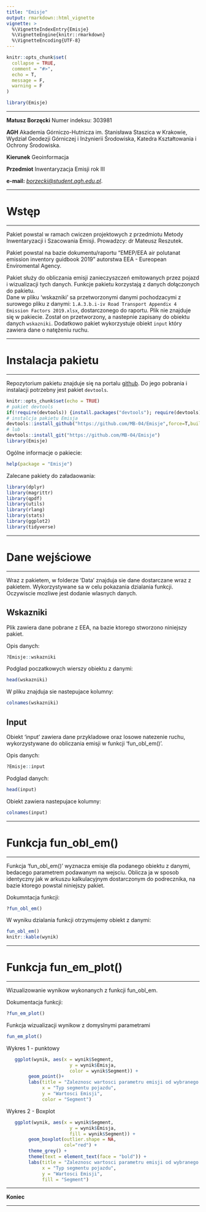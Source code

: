 ```yaml
---
title: "Emisje"
output: rmarkdown::html_vignette
vignette: >
  %\VignetteIndexEntry{Emisje}
  %\VignetteEngine{knitr::rmarkdown}
  %\VignetteEncoding{UTF-8}
---
```


```r
knitr::opts_chunk$set(
  collapse = TRUE,
  comment = "#>",
  echo = T,
  message = F,
  warning = F
)
```

```r
library(Emisje)
```


***

**Matusz Borzęcki**
Numer indeksu: 303981

**AGH** Akademia Górniczo-Hutnicza im. Stanisława Staszica w Krakowie, Wydział Geodezji Górniczej i Inżynierii Środowiska, Katedra Kształtowania i Ochrony Środowiska.

**Kierunek** Geoinformacja

**Przedmiot** Inwentaryzacja Emisji rok III

**e-mail:** *[borzecki@student.agh.edu.pl](borzecki@student.agh.edu.pl)*.

***
# Wstęp
***

Pakiet powstal w ramach cwiczen projektowych z przedmiotu Metody Inwentaryzacji i Szacowania Emisji. Prowadzcy: dr Mateusz Reszutek.

Pakiet powstal na bazie dokumentu/raportu "EMEP/EEA air polutanat emission inventory guidbook 2019" autorstwa EEA - Eureopean Enviromental Agency.

Pakiet służy do obliczania emisji zanieczyszczeń emitowanych przez pojazd i wizualizacji tych danych. Funkcje pakietu korzystają z danych dołączonych do pakietu.   
Dane w pliku 'wskazniki' sa przetworzonymi danymi pochodzacymi z surowego pliku z danymi:  `1.A.3.b.i-iv Road Transport Appendix 4 Emission Factors 2019.xlsx`, dostarczonego do raportu. Plik nie znajduje się w pakiecie. Został on przetworzony, a nastepnie zapisany do obiektu danych `wskazniki`. Dodatkowo pakiet wykorzystuje obiekt `input` który zawiera dane o natężeniu ruchu.  

***
# Instalacja pakietu
***

Repozytorium pakietu znajduje się na portalu [github](https://github.com/MB-04).
Do jego pobrania i instalacji potrzebny jest pakiet `devtools`.

```r
knitr::opts_chunk$set(echo = TRUE)
# pakiet devtools
if(!require(devtools)) {install.packages("devtools"); require(devtools)}
# instalcja pakietu Emisja
devtools::install_github("https://github.com/MB-04/Emisje",force=T,build_vignettes = T)
# lub
devtools::install_git("https://github.com/MB-04/Emisje")
library(Emisje)
```

Ogólne informacje o pakiecie:

```r
help(package = "Emisje")
```

Zalecane pakiety do załadaowania:

```r
library(dplyr)
library(magrittr)
library(qpdf)
library(utils)
library(rlang)
library(stats)
library(ggplot2)
library(tidyverse)
```

***
# Dane wejściowe 
***

Wraz z pakietem, w folderze 'Data' znajduja sie dane dostarczane wraz z pakietem. Wykorzystywane sa w celu pokazania dzialania funkcji.
Oczywiscie mozliwe jest dodanie wlasnych danych.
        
## Wskazniki

Plik zawiera dane pobrane z EEA, na bazie ktorego stworzono niniejszy pakiet.

Opis danych:
```r
?Emisje::wskazniki
```

Podglad poczatkowych wierszy obiektu z danymi:
```r
head(wskazniki)
```

W pliku znajduja sie nastepujace kolumny:
```r
colnames(wskazniki)
```

## Input

Obiekt 'input' zawiera dane przykladowe oraz losowe natezenie ruchu, wykorzystywane do obliczania emisji w funkcji 'fun_obl_em()'. 

Opis danych:
```r
?Emisje::input
```
Podglad danych:
```r
head(input)
```

Obiekt zawiera nastepujace kolumny:
```r
colnames(input)
```

***
# Funkcja fun_obl_em()
***

Funkcja 'fun_obl_em()' wyznacza emisje dla podanego obiektu z danymi, bedacego parametrem podawanym na wejsciu. Oblicza ja w sposob identyczny jak w arkuszu kalkulacyjnym dostarczonym do podrecznika, na bazie ktorego powstal niniejszy pakiet.

Dokumntacja funkcji:
```r
?fun_obl_em()
```

W wyniku dzialania funkcji otrzymujemy obiekt z danymi:
```r
fun_obl_em()
knitr::kable(wynik)
```

***
# Funkcja fun_em_plot()
***

Wizualizowanie wynikow wykonanych z funkcji fun_obl_em. 

Dokumentacja funkcji:
```r
?fun_em_plot()
```

Funkcja wizualizacji wynikow z domyslnymi parametrami
```r
fun_em_plot() 
```

Wykres 1 - punktowy

```r
   ggplot(wynik, aes(x = wynik$Segment,
                       y = wynik$Emisja,
                       color = wynik$Segment)) +
        geom_point()+
        labs(title = "Zaleznosc wartosci parametru emisji od wybranego segmentu",
             x = "Typ segmentu pojazdu",
             y = "Wartosci Emisji",
             color = "Segment")
```


Wykres 2 - Boxplot

```r
   ggplot(wynik, aes(x = wynik$Segment,
                       y = wynik$Emisja,
                       fill = wynik$Segment)) +
        geom_boxplot(outlier.shape = NA,
                     col="red") +
        theme_grey() +
        theme(text = element_text(face = "bold")) +
        labs(title = "Zaleznosc wartosci parametru emisji od wybranego segmentu",
             x = "Typ segmentu pojazdu",
             y = "Wartosci Emisji",
             fill = "Segment")
```


***

**Koniec**

***
